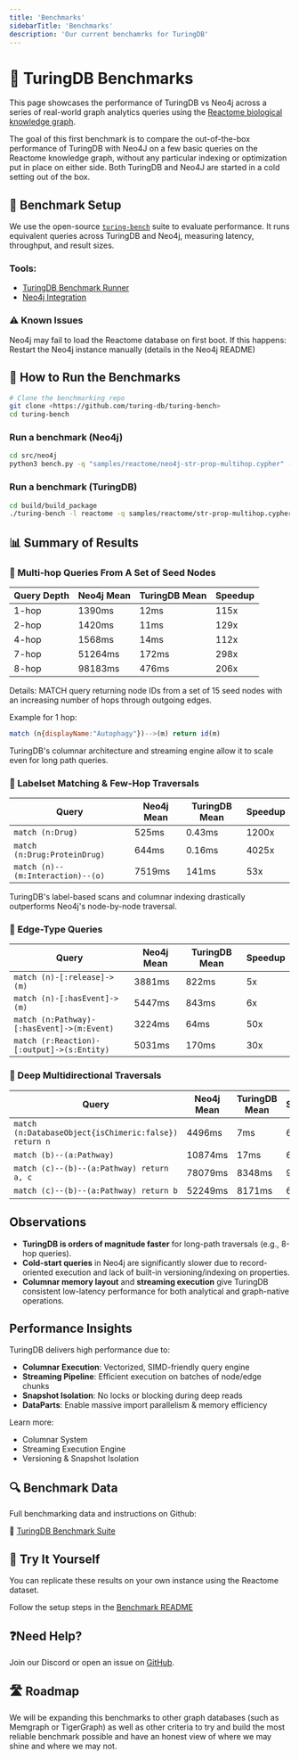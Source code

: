 ```yaml
---
title: 'Benchmarks'
sidebarTitle: 'Benchmarks'
description: 'Our current benchamrks for TuringDB'
---
```


# 🚀 TuringDB Benchmarks

This page showcases the performance of TuringDB vs Neo4j across a series of real-world graph analytics queries using the [Reactome biological knowledge graph](https://reactome.org/).

The goal of this first benchmark is to compare the out-of-the-box performance of TuringDB with Neo4J on a few basic queries on the Reactome knowledge graph, without any particular indexing or optimization put in place on either side. Both TuringDB and Neo4J are started in a cold setting out of the box.


## 🧪 Benchmark Setup

We use the open-source [`turing-bench`](https://github.com/turing-db/turing-bench) suite to evaluate performance. It runs equivalent queries across TuringDB and Neo4j, measuring latency, throughput, and result sizes.

### Tools:

- [TuringDB Benchmark Runner](https://github.com/turing-db/turing-bench/blob/main/README.md)
- [Neo4j Integration](https://github.com/turing-db/turing-bench/blob/main/neo4j/README.md)

### ⚠️ Known Issues

<Warning>
Neo4j may fail to load the Reactome database on first boot. 
  If this happens: Restart the Neo4j instance manually (details in the Neo4j README)
</Warning>

## 🔧 How to Run the Benchmarks

```bash
# Clone the benchmarking repo
git clone <https://github.com/turing-db/turing-bench>
cd turing-bench
```

### Run a benchmark (Neo4j)

```bash
cd src/neo4j
python3 bench.py -q "samples/reactome/neo4j-str-prop-multihop.cypher" -r 3
```

### Run a benchmark (TuringDB)

```bash
cd build/build_package
./turing-bench -l reactome -q samples/reactome/str-prop-multihop.cypher -r 100 -p
```


## 📊 Summary of Results

### 📍 Multi-hop Queries From A Set of Seed Nodes

| Query Depth | Neo4j Mean | TuringDB Mean | Speedup |
| --- | --- | --- | --- |
| 1-hop | 1390ms | 12ms | 115x |
| 2-hop | 1420ms | 11ms | 129x |
| 4-hop | 1568ms | 14ms | 112x |
| 7-hop | 51264ms | 172ms | 298x |
| 8-hop | 98183ms | 476ms | 206x |

Details: MATCH query returning node IDs from a set of 15 seed nodes with an increasing number of hops through outgoing edges.

Example for 1 hop:

```jsx
match (n{displayName:"Autophagy"})-->(m) return id(m)
```

TuringDB's columnar architecture and streaming engine allow it to scale even for long path queries.


### 🔖 Labelset Matching & Few-Hop Traversals

| Query | Neo4j Mean | TuringDB Mean | Speedup |
| --- | --- | --- | --- |
| `match (n:Drug)` | 525ms | 0.43ms | 1200x |
| `match (n:Drug:ProteinDrug)` | 644ms | 0.16ms | 4025x |
| `match (n)--(m:Interaction)--(o)` | 7519ms | 141ms | 53x |

TuringDB's label-based scans and columnar indexing drastically outperforms Neo4j's node-by-node traversal.


### 🧵 Edge-Type Queries

| Query | Neo4j Mean | TuringDB Mean | Speedup |
| --- | --- | --- | --- |
| `match (n)-[:release]->(m)` | 3881ms | 822ms | 5x |
| `match (n)-[:hasEvent]->(m)` | 5447ms | 843ms | 6x |
| `match (n:Pathway)-[:hasEvent]->(m:Event)` | 3224ms | 64ms | 50x |
| `match (r:Reaction)-[:output]->(s:Entity)` | 5031ms | 170ms | 30x |


### 🔁 Deep Multidirectional Traversals

| Query | Neo4j Mean | TuringDB Mean | Speedup |
| --- | --- | --- | --- |
| `match (n:DatabaseObject{isChimeric:false}) return n` | 4496ms | 7ms | 642x |
| `match (b)--(a:Pathway)` | 10874ms | 17ms | 640x |
| `match (c)--(b)--(a:Pathway) return a, c` | 78079ms | 8348ms | 9x |
| `match (c)--(b)--(a:Pathway) return b` | 52249ms | 8171ms | 6x |


## Observations

- **TuringDB is orders of magnitude faster** for long-path traversals (e.g., 8-hop queries).
- **Cold-start queries** in Neo4j are significantly slower due to record-oriented execution and lack of built-in versioning/indexing on properties.
- **Columnar memory layout** and **streaming execution** give TuringDB consistent low-latency performance for both analytical and graph-native operations.


## Performance Insights

TuringDB delivers high performance due to:

- **Columnar Execution**: Vectorized, SIMD-friendly query engine
- **Streaming Pipeline**: Efficient execution on batches of node/edge chunks
- **Snapshot Isolation**: No locks or blocking during deep reads
- **DataParts**: Enable massive import parallelism & memory efficiency

Learn more:

- Columnar System
- Streaming Execution Engine
- Versioning & Snapshot Isolation


## 🔍 Benchmark Data

Full benchmarking data and instructions on Github:

📂 [TuringDB Benchmark Suite](https://github.com/turing-db/turing-bench)


## 🧪 Try It Yourself

You can replicate these results on your own instance using the Reactome dataset.

Follow the setup steps in the [Benchmark README](https://github.com/turing-db/turing-bench/blob/main/README.md)


## ❓Need Help?

Join our Discord or open an issue on [GitHub](https://github.com/turing-db/turing-bench).

## 🛣️ Roadmap

We will be expanding this benchmarks to other graph databases (such as Memgraph or TigerGraph) as well as other criteria to try and build the most reliable benchmark possible and have an honest view of where we may shine and where we may not.